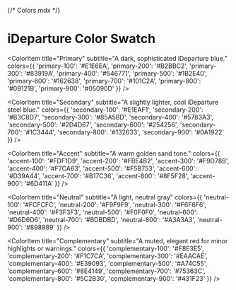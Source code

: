 {/* Colors.mdx */}


<Meta title="Colors" />

# iDeparture Color Swatch  


<ColorPalette>
  
  <ColorItem 
    title="Primary" 
    subtitle="A dark, sophisticated iDeparture blue." 
    colors={{ 
      'primary-100': '#E1E6EA',
      'primary-200': '#B2BBC2',
      'primary-300': '#83919A',
      'primary-400': '#546771',
      'primary-500': '#1B2E40',
      'primary-600': '#162638',
      'primary-700': '#101C2A',
      'primary-800': '#0B121B',
      'primary-900': '#05090D'
    }}
  />

  <ColorItem 
    title="Secondary" 
    subtitle="A slightly lighter, cool iDeparture steel blue." 
    colors={{ 
      'secondary-100': '#E1EAF1',
      'secondary-200': '#B3C8D7',
      'secondary-300': '#85A5BD',
      'secondary-400': '#5783A3',
      'secondary-500': '#2D4D67',
      'secondary-600': '#254256',
      'secondary-700': '#1C3444',
      'secondary-800': '#132633',
      'secondary-900': '#0A1922'
    }}
  />

  <ColorItem 
    title="Accent" 
    subtitle="A warm golden sand tone." 
    colors={{ 
      'accent-100': '#FDF1D9',
      'accent-200': '#FBE4B2',
      'accent-300': '#F9D78B',
      'accent-400': '#F7CA63',
      'accent-500': '#F5B753',
      'accent-600': '#D39A44',
      'accent-700': '#B17C36',
      'accent-800': '#8F5F28',
      'accent-900': '#6D411A'
    }}
  />

  <ColorItem 
    title="Neutral" 
    subtitle="A light, neutral gray" 
    colors={{ 
      'neutral-100': '#FCFCFC',
      'neutral-200': '#F9F9F9',
      'neutral-300': '#F6F6F6',
      'neutral-400': '#F3F3F3',
      'neutral-500': '#F0F0F0',
      'neutral-600': '#D6D6D6',
      'neutral-700': '#BDBDBD',
      'neutral-800': '#A3A3A3',
      'neutral-900': '#898989'
    }}
  />

  <ColorItem 
    title="Complementary" 
    subtitle="A muted, elegant red for minor highlights or warnings." 
    colors={{ 
      'complementary-100': '#F8E3E5',
      'complementary-200': '#F1C7CA',
      'complementary-300': '#EAACAE',
      'complementary-400': '#E39093',
      'complementary-500': '#A74C55',
      'complementary-600': '#8E4149',
      'complementary-700': '#75363C',
      'complementary-800': '#5C2B30',
      'complementary-900': '#431F23'
    }}
  />


</ColorPalette>